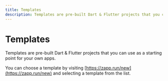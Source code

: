 ```yaml
---
title: Templates
description: Templates are pre-built Dart & Flutter projects that you can use as a starting point for your own apps.
---
```


# Templates

Templates are pre-built Dart & Flutter projects that you can use as a starting point for your own apps.

You can choose a template by visiting [https://zapp.run/new](https://zapp.run/new) and selecting a template from the list.

